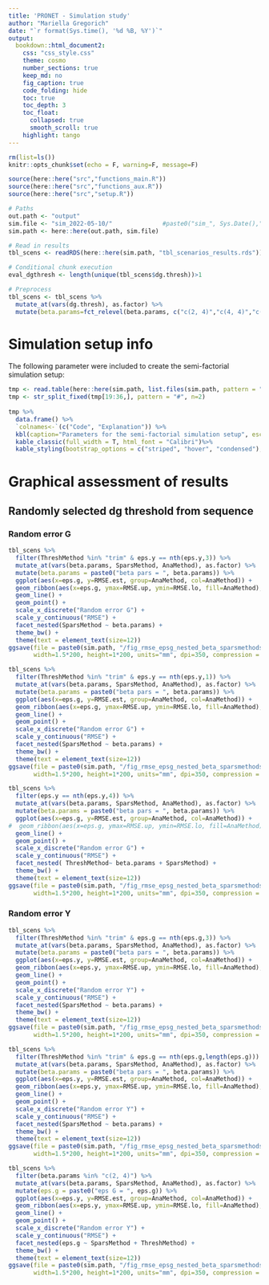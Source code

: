 ```yaml
---
title: 'PRONET - Simulation study'
author: "Mariella Gregorich"
date: "`r format(Sys.time(), '%d %B, %Y')`"
output: 
  bookdown::html_document2:
    css: "css_style.css"
    theme: cosmo
    number_sections: true
    keep_md: no
    fig_caption: true
    code_folding: hide
    toc: true
    toc_depth: 3
    toc_float: 
      collapsed: true
      smooth_scroll: true
    highlight: tango
---
```



```r
rm(list=ls())
knitr::opts_chunk$set(echo = F, warning=F, message=F)

source(here::here("src","functions_main.R"))
source(here::here("src","functions_aux.R"))
source(here::here("src","setup.R"))

# Paths
out.path <- "output"
sim.file <- "sim_2022-05-10/"              #paste0("sim_", Sys.Date(),"/")
sim.path <- here::here(out.path, sim.file)

# Read in results
tbl_scens <- readRDS(here::here(sim.path, "tbl_scenarios_results.rds"))

# Conditional chunk execution
eval_dgthresh <- length(unique(tbl_scens$dg.thresh))>1
```


```r
# Preprocess
tbl_scens <- tbl_scens %>%
  mutate_at(vars(dg.thresh), as.factor) %>%
  mutate(beta.params=fct_relevel(beta.params, c("c(2, 4)","c(4, 4)","c(4, 2)")))
```


# Simulation setup info

The following parameter were included to create the semi-factorial simulation setup:
```r
tmp <- read.table(here::here(sim.path, list.files(sim.path, pattern = "info_")[1]))
tmp <- str_split_fixed(tmp[19:36,], pattern = "#", n=2)
  
tmp %>% 
  data.frame() %>%
  `colnames<-`(c("Code", "Explanation")) %>%
  kbl(caption="Parameters for the semi-factorial simulation setup", escape = F) %>%
  kable_classic(full_width = T, html_font = "Calibri")%>%
  kable_styling(bootstrap_options = c("striped", "hover", "condensed"), full_width = F, position = "left",fixed_thead = T)
```



# Graphical assessment of results

<!-- ## One dg threshold -->
<!-- ```{r, echo=F, warning=F, message=F, fig.align='center', fig.width=10, fig.height=8, fig.cap="Nested line plot for RMSE for ThreshMethod = trim and eps.g = 0.1"} -->
<!-- tbl_scens %>% -->
<!--   filter(ThreshMethod %in% "trim" & eps.g == 0.1 ) %>% -->
<!--   mutate_at(vars(beta.params, SparsMethod, AnaMethod), as.factor) %>% -->
<!--   mutate(dg.thresh = paste0("DG threshold = ", dg.thresh)) %>% -->
<!--   ggplot(aes(x=eps.y, y=RMSE.est, group=AnaMethod, col=AnaMethod)) + -->
<!--   geom_ribbon(aes(x=eps.y, ymax=RMSE.up, ymin=RMSE.lo, fill=AnaMethod), linetype=2,alpha=.05) + -->
<!--   geom_line() + -->
<!--   geom_point() + -->
<!--   scale_x_discrete("Random error Y") + -->
<!--   scale_y_continuous("RMSE") + -->
<!--   facet_nested(dg.thresh~beta.params + SparsMethod) + -->
<!--   theme_bw() + -->
<!--   theme(text = element_text(size=12)) -->
<!-- ggsave(file = paste0(sim.path, "/fig_rmse_epsy_nested_beta_sparsmethods_dgthresh_filter_trim_epsG0.1.tiff"),   -->
<!--               width=1.75*200, height=1*200, units="mm", dpi=350, compression = "lzw")  -->
<!-- ``` -->

<!-- <br> -->

<!-- ```{r, echo=F, warning=F, message=F, fig.align='center', fig.width=10, fig.height=8, fig.cap="Nested line plot for RMSE for dg.thresh = 0.4 and eps.g = 0.1"} -->
<!-- tbl_scens %>% -->
<!--   filter(dg.thresh %in% 0.4 & eps.g == 0.1 ) %>% -->
<!--   mutate_at(vars(beta.params, SparsMethod, AnaMethod), as.factor) %>% -->
<!--   ggplot(aes(x=eps.y, y=RMSE.est, group=AnaMethod, col=AnaMethod)) + -->
<!--   geom_ribbon(aes(x=eps.y, ymax=RMSE.up, ymin=RMSE.lo, fill=AnaMethod), linetype=2,alpha=.05) + -->
<!--   geom_line() + -->
<!--   geom_point() + -->
<!--   scale_x_discrete("Random error Y") + -->
<!--   scale_y_continuous("RMSE") + -->
<!--   facet_nested(beta.params ~ SparsMethod + ThreshMethod) + -->
<!--   theme_bw() + -->
<!--   theme(text = element_text(size=12)) -->
<!-- ggsave(file = paste0(sim.path, "/fig_rmse_epsy_nested_beta_sparsmethods_dgthresh_filter_trim_epsG0.1.tiff"),   -->
<!--               width=1.75*200, height=1*200, units="mm", dpi=350, compression = "lzw")  -->
<!-- ``` -->

<!-- <br>  -->

<!-- ```{r, echo=F, warning=F, message=F, eval=eval_dgthresh, fig.align='center', fig.width=10, fig.height=8, fig.cap="Nested line plot for RMSE for ThreshMethod = trim and eps.y = 1"} -->
<!-- tbl_scens %>% -->
<!--   filter(ThreshMethod %in% "trim" & eps.y == 1) %>% -->
<!--   mutate_at(vars(beta.params, SparsMethod, AnaMethod), as.factor) %>% -->
<!--   mutate(dg.thresh = paste0("DG threshold = ", dg.thresh)) %>% -->
<!--   ggplot(aes(x=eps.g, y=RMSE.est, group=AnaMethod, col=AnaMethod)) + -->
<!--   geom_ribbon(aes(x=eps.g, ymax=RMSE.up, ymin=RMSE.lo, fill=AnaMethod), linetype=2,alpha=.05) + -->
<!--   geom_line() + -->
<!--   geom_point() + -->
<!--   scale_x_discrete("Epsilon G") + -->
<!--   scale_y_continuous("RMSE") + -->
<!--   facet_nested(dg.thresh~beta.params + SparsMethod) + -->
<!--   theme_bw() + -->
<!--   theme(text = element_text(size=12)) -->
<!-- ggsave(file = paste0(sim.path, "/fig_rmse_epsg_nested_beta_sparsmethods_dgthresh_filter_trim_epsY1.tiff"),   -->
<!--               width=1.75*200, height=1*200, units="mm", dpi=350, compression = "lzw")  -->
<!-- ``` -->

<!-- <br> -->

<!-- ```{r, fig.align='center', fig.width=10, fig.height=8, fig.cap="Nested line plot for RMSE for ThreshMethod != bin, DG threshold = 0.4 and beta params = c(4,2)"} -->
<!-- tbl_scens %>% -->
<!--   filter(dg.thresh==0.4 & beta.params %in% "c(4, 2)" & !c(ThreshMethod %in% "bin")) %>% -->
<!--   mutate_at(vars(beta.params, SparsMethod, AnaMethod), as.factor) %>% -->
<!--   mutate(eps.g = paste0("eps G = ", eps.g)) %>% -->
<!--   ggplot(aes(x=eps.y, y=RMSE.est, group=AnaMethod, col=AnaMethod)) + -->
<!--   geom_ribbon(aes(x=eps.y, ymax=RMSE.up, ymin=RMSE.lo, fill=AnaMethod), linetype=2,alpha=.05) + -->
<!--   geom_line() + -->
<!--   geom_point() + -->
<!--   scale_x_discrete("Epsilon Y") + -->
<!--   scale_y_continuous("RMSE") + -->
<!--   facet_nested(eps.g~SparsMethod + ThreshMethod) + -->
<!--   theme_bw() + -->
<!--   theme(text = element_text(size=12)) -->
<!-- ggsave(file = paste0(sim.path, "/fig_rmse_epsy_nested_epsg_sparsmethods_dgthresh_filter_beta42_dgthresh0.4_bin.tiff"),   -->
<!--               width=1.75*200, height=1*200, units="mm", dpi=350, compression = "lzw")  -->
<!-- ``` -->

<!-- <br> -->

<!-- ```{r, fig.align='center', fig.width=10, fig.height=8, fig.cap="Nested line plot for RMSE for ThreshMethod = trim and beta params = c(4,2)"} -->
<!-- tbl_scens %>% -->
<!--   filter(dg.thresh==0.4 & beta.params %in% "c(4, 2)") %>% -->
<!--   mutate_at(vars(beta.params, SparsMethod, AnaMethod), as.factor) %>% -->
<!--   mutate(eps.g = paste0("eps G = ", eps.g)) %>% -->
<!--   ggplot(aes(x=eps.y, y=RMSE.est, group=AnaMethod, col=AnaMethod)) + -->
<!--   geom_ribbon(aes(x=eps.y, ymax=RMSE.up, ymin=RMSE.lo, fill=AnaMethod), linetype=2,alpha=.05) + -->
<!--   geom_line() + -->
<!--   geom_point() + -->
<!--   scale_x_discrete("Epsilon Y") + -->
<!--   scale_y_continuous("RMSE") + -->
<!--   facet_nested(eps.g~SparsMethod + ThreshMethod) + -->
<!--   theme_bw() + -->
<!--   theme(text = element_text(size=12)) -->
<!-- ggsave(file = paste0(sim.path, "/fig_rmse_epsy_nested_epsg_sparsmethods_dgthresh_filter_beta42_dgthresh0.4.tiff"),   -->
<!--               width=1.75*200, height=1*200, units="mm", dpi=350, compression = "lzw")  -->
<!-- ``` -->


## Randomly selected dg threshold from sequence

### Random error G
```r
tbl_scens %>%
  filter(ThreshMethod %in% "trim" & eps.y == nth(eps.y,3)) %>%
  mutate_at(vars(beta.params, SparsMethod, AnaMethod), as.factor) %>%
  mutate(beta.params = paste0("beta pars = ", beta.params)) %>%
  ggplot(aes(x=eps.g, y=RMSE.est, group=AnaMethod, col=AnaMethod)) +
  geom_ribbon(aes(x=eps.g, ymax=RMSE.up, ymin=RMSE.lo, fill=AnaMethod), linetype=2,alpha=.05) +
  geom_line() +
  geom_point() +
  scale_x_discrete("Random error G") +
  scale_y_continuous("RMSE") +
  facet_nested(SparsMethod ~ beta.params) +
  theme_bw() +
  theme(text = element_text(size=12))
ggsave(file = paste0(sim.path, "/fig_rmse_epsg_nested_beta_sparsmethods_filter_epsY1.5.tiff"),
       width=1.5*200, height=1*200, units="mm", dpi=350, compression = "lzw")
```


```r
tbl_scens %>%
  filter(ThreshMethod %in% "trim" & eps.y == nth(eps.y,1)) %>%
  mutate_at(vars(beta.params, SparsMethod, AnaMethod), as.factor) %>%
  mutate(beta.params = paste0("beta pars = ", beta.params)) %>%
  ggplot(aes(x=eps.g, y=RMSE.est, group=AnaMethod, col=AnaMethod)) +
  geom_ribbon(aes(x=eps.g, ymax=RMSE.up, ymin=RMSE.lo, fill=AnaMethod), linetype=2,alpha=.05) +
  geom_line() +
  geom_point() +
  scale_x_discrete("Random error G") +
  scale_y_continuous("RMSE") +
  facet_nested(SparsMethod ~ beta.params) +
  theme_bw() +
  theme(text = element_text(size=12))
ggsave(file = paste0(sim.path, "/fig_rmse_epsg_nested_beta_sparsmethods_filter_epsY0.5.tiff"),
       width=1.5*200, height=1*200, units="mm", dpi=350, compression = "lzw")
```

```r
tbl_scens %>%
  filter(eps.y == nth(eps.y,4)) %>%
  mutate_at(vars(beta.params, SparsMethod, AnaMethod), as.factor) %>%
  mutate(beta.params = paste0("beta pars = ", beta.params)) %>%
  ggplot(aes(x=eps.g, y=RMSE.est, group=AnaMethod, col=AnaMethod)) +
#  geom_ribbon(aes(x=eps.g, ymax=RMSE.up, ymin=RMSE.lo, fill=AnaMethod), linetype=2,alpha=.05) +
  geom_line() +
  geom_point() +
  scale_x_discrete("Random error G") +
  scale_y_continuous("RMSE") +
  facet_nested( ThreshMethod~ beta.params + SparsMethod) +
  theme_bw() +
  theme(text = element_text(size=12))
ggsave(file = paste0(sim.path, "/fig_rmse_epsg_nested_beta_sparsmethods_threshmethods_filter_epsY1.5.tiff"),
       width=1.5*200, height=1*200, units="mm", dpi=350, compression = "lzw")
```


### Random error Y

```r
tbl_scens %>%
  filter(ThreshMethod %in% "trim" & eps.g == nth(eps.g,3)) %>%
  mutate_at(vars(beta.params, SparsMethod, AnaMethod), as.factor) %>%
  mutate(beta.params = paste0("beta pars = ", beta.params)) %>%
  ggplot(aes(x=eps.y, y=RMSE.est, group=AnaMethod, col=AnaMethod)) +
  geom_ribbon(aes(x=eps.y, ymax=RMSE.up, ymin=RMSE.lo, fill=AnaMethod), linetype=2,alpha=.05) +
  geom_line() +
  geom_point() +
  scale_x_discrete("Random error Y") +
  scale_y_continuous("RMSE") +
  facet_nested(SparsMethod ~ beta.params) +
  theme_bw() +
  theme(text = element_text(size=12))
ggsave(file = paste0(sim.path, "/fig_rmse_epsg_nested_beta_sparsmethods_filter_epsG0.05.tiff"),
       width=1.5*200, height=1*200, units="mm", dpi=350, compression = "lzw")
```


```r
tbl_scens %>%
  filter(ThreshMethod %in% "trim" & eps.g == nth(eps.g,length(eps.g))) %>%
  mutate_at(vars(beta.params, SparsMethod, AnaMethod), as.factor) %>%
  mutate(beta.params = paste0("beta pars = ", beta.params)) %>%
  ggplot(aes(x=eps.y, y=RMSE.est, group=AnaMethod, col=AnaMethod)) +
  geom_ribbon(aes(x=eps.y, ymax=RMSE.up, ymin=RMSE.lo, fill=AnaMethod), linetype=2,alpha=.05) +
  geom_line() +
  geom_point() +
  scale_x_discrete("Random error Y") +
  scale_y_continuous("RMSE") +
  facet_nested(SparsMethod ~ beta.params) +
  theme_bw() +
  theme(text = element_text(size=12))
ggsave(file = paste0(sim.path, "/fig_rmse_epsg_nested_beta_sparsmethods_filter_epsG0.2.tiff"),
       width=1.5*200, height=1*200, units="mm", dpi=350, compression = "lzw")
```

```r
tbl_scens %>%
  filter(beta.params %in% "c(2, 4)") %>%
  mutate_at(vars(beta.params, SparsMethod, AnaMethod), as.factor) %>%
  mutate(eps.g = paste0("eps G = ", eps.g)) %>%
  ggplot(aes(x=eps.y, y=RMSE.est, group=AnaMethod, col=AnaMethod)) +
  geom_ribbon(aes(x=eps.y, ymax=RMSE.up, ymin=RMSE.lo, fill=AnaMethod), linetype=2,alpha=.05) +
  geom_line() +
  geom_point() +
  scale_x_discrete("Random error Y") +
  scale_y_continuous("RMSE") +
  facet_nested(eps.g ~ SparsMethod + ThreshMethod) +
  theme_bw() +
  theme(text = element_text(size=12))
ggsave(file = paste0(sim.path, "/fig_rmse_epsg_nested_beta_sparsmethods_filter_epsG0.2.tiff"),
       width=1.5*200, height=1*200, units="mm", dpi=350, compression = "lzw")
```